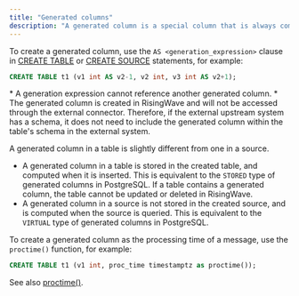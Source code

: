 ```yaml
---
title: "Generated columns"
description: "A generated column is a special column that is always computed from other columns. In RisingWave, you can create a generated column when creating a table or source."
---
```



To create a generated column, use the `AS <generation_expression>` clause in [CREATE TABLE](/sql/commands/sql-create-table) or [CREATE SOURCE](/sql/commands/sql-create-source) statements, for example:

```sql
CREATE TABLE t1 (v1 int AS v2-1, v2 int, v3 int AS v2+1);
```

<Note>
* A generation expression cannot reference another generated column.
* The generated column is created in RisingWave and will not be accessed through the external connector. Therefore, if the external upstream system has a schema, it does not need to include the generated column within the table's schema in the external system.
</Note>

A generated column in a table is slightly different from one in a source.

* A generated column in a table is stored in the created table, and computed when it is inserted. This is equivalent to the `STORED` type of generated columns in PostgreSQL. If a table contains a generated column, the table cannot be updated or deleted in RisingWave.
* A generated column in a source is not stored in the created source, and is computed when the source is queried. This is equivalent to the `VIRTUAL` type of generated columns in PostgreSQL.

To create a generated column as the processing time of a message, use the `proctime()` function, for example:

```sql
CREATE TABLE t1 (v1 int, proc_time timestamptz as proctime());
```

See also [proctime()](/sql/functions/datetime#proctime).
